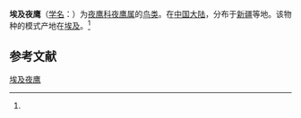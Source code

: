 {{Speciesbox
| status = LC
| status_system = IUCN3.1
| status_ref = <ref name=iucn>{{IUCN|id=22689902 |title=''Caprimulgus aegyptius'' |assessor=BirdLife International |assessor-link=BirdLife International |version=2013.2 |year=2012 |accessdate=16 November 2016}}</ref>
| image = Caprimulgus aegyptius.jpg
| taxon = Caprimulgus aegyptius
| authority = [[Lichtenstein|Lichtenstein]], 1823<ref name='id2240'>{{cite web| url =http://www.bioinfo.cn/db05/BjdwSpecies.php?action=view&id=2240| title =埃及夜鹰| work =《中国动物物种编目数据库》| publisher =中国科学院微生物研究所| author =中国科学院动物研究所| accessdate =2009-04-04| deadurl =yes| archiveurl =https://web.archive.org/web/20160305013827/http://www.bioinfo.cn/db05/BjdwSpecies.php?action=view&id=2240| archivedate =2016-03-05}}</ref>
}}

'''埃及夜鹰'''（[[学名|学名]]：{{lang|la|''Caprimulgus aegyptius''}}）为[[夜鹰科|夜鹰科]][[夜鹰属|夜鹰属]]的[[鸟类|鸟类]]。在[[中国大陆|中国大陆]]，分布于[[新疆|新疆]]等地。该物种的模式产地在[[埃及|埃及]]。<ref name='id2240'/>

== 参考文献 ==
{{reflist}}
{{Taxonbar|from=Q615437}}

[[Category:夜鹰属|埃及夜鹰]]


{{bird-stub}}
